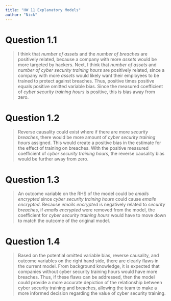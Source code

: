```yaml
---
title: "HW 11 Explanatory Models"
author: "Nick"
---
```


# Question 1.1

> I think that *number of assets* and the *number of breaches* are positively related, because a company with more *assets* would be more targeted by hackers. Next, I think that *number of assets* and *number of cyber security training hours* are positively related, since a company with more *assets* would likely want their employees to be trained to protect against breaches. Thus, positive times positive equals positive omitted variable bias. Since the measured coefficient of *cyber security training hours* is positive, this is bias away from zero.

# Question 1.2

> Reverse causality could exist where if there are more *security breaches*, there would be more amount of *cyber security training hours* assigned. This would create a positive bias in the estimate for the effect of training on breaches. With the positive measured coefficient of *cyber security training hours*, the reverse causality bias would be further away from zero.

# Question 1.3

> An outcome variable on the RHS of the model could be *emails encrypted* since *cyber security training hours* could cause *emails encrypted*. Because *emails encrypted* is negatively related to *security breaches*, if *emails encrypted* were removed from the model, the coefficient for *cyber security training hours* would have to move down to match the outcome of the original model.

# Question 1.4

> Based on the potential omitted variable bias, reverse causality, and outcome variables on the right hand side, there are clearly flaws in the current model. From background knowledge, it is expected that companies without cyber security training hours would have more breaches. Thus, if these flaws can be addressed, then the model could provide a more accurate depiction of the relationship between cyber security training and breaches, allowing the team to make a more informed decision regarding the value of cyber security training.
